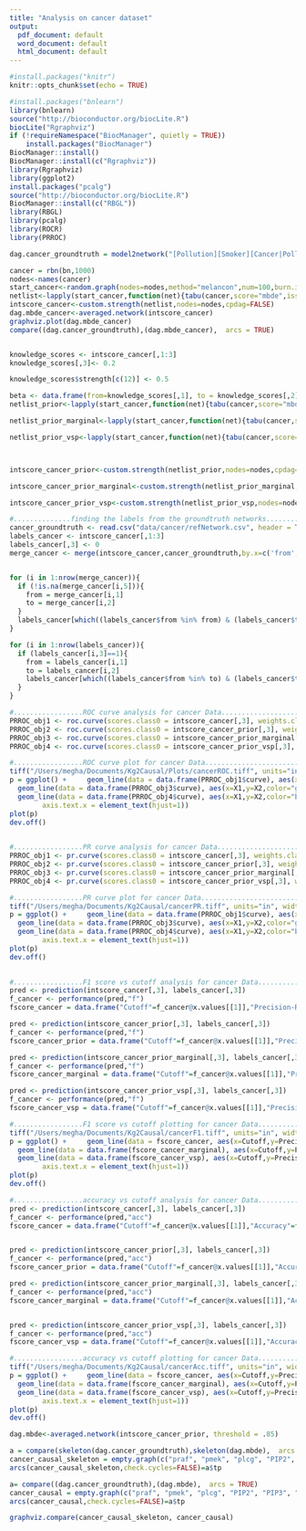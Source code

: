 ```yaml
---
title: "Analysis on cancer dataset"
output:
  pdf_document: default
  word_document: default
  html_document: default
---
```


```r
#install.packages("knitr")
knitr::opts_chunk$set(echo = TRUE)
```


```r
#install.packages("bnlearn")
library(bnlearn)
source("http://bioconductor.org/biocLite.R")
biocLite("Rgraphviz")
if (!requireNamespace("BiocManager", quietly = TRUE))
    install.packages("BiocManager")
BiocManager::install()
BiocManager::install(c("Rgraphviz"))
library(Rgraphviz)
library(ggplot2)
install.packages("pcalg")
source("http://bioconductor.org/biocLite.R") 
BiocManager::install(c("RBGL"))
library(RBGL)
library(pcalg)
library(ROCR)
library(PRROC)
```


```r
dag.cancer_groundtruth = model2network("[Pollution][Smoker][Cancer|Pollution][Cancer|Smoker][Xray|Cancer][Dyspnoea|Cancer]")

cancer = rbn(bn,1000)
nodes<-names(cancer)
start_cancer<-random.graph(nodes=nodes,method="melancon",num=100,burn.in=10^1, every=50)
netlist<-lapply(start_cancer,function(net){tabu(cancer,score="mbde",iss=1,start=net,tabu=50)})
intscore_cancer<-custom.strength(netlist,nodes=nodes,cpdag=FALSE)
dag.mbde_cancer<-averaged.network(intscore_cancer)
graphviz.plot(dag.mbde_cancer)
compare((dag.cancer_groundtruth),(dag.mbde_cancer),  arcs = TRUE)


knowledge_scores <- intscore_cancer[,1:3]
knowledge_scores[,3]<- 0.2

knowledge_scores$strength[c(12)] <- 0.5

beta <- data.frame(from=knowledge_scores[,1], to = knowledge_scores[,2], prob=knowledge_scores[,3],stringsAsFactors = FALSE)
netlist_prior<-lapply(start_cancer,function(net){tabu(cancer,score="mbde", prior = "cs",beta=beta,iss=1,start=net,tabu=50)})

netlist_prior_marginal<-lapply(start_cancer,function(net){tabu(cancer,score="mbde", prior = "marginal",iss=1,start=net,tabu=50)})

netlist_prior_vsp<-lapply(start_cancer,function(net){tabu(cancer,score="mbde", prior = "vsp",iss=1,start=net,tabu=50)})



intscore_cancer_prior<-custom.strength(netlist_prior,nodes=nodes,cpdag=FALSE)

intscore_cancer_prior_marginal<-custom.strength(netlist_prior_marginal,nodes=nodes,cpdag=FALSE)

intscore_cancer_prior_vsp<-custom.strength(netlist_prior_vsp,nodes=nodes,cpdag=FALSE)
```

```r
#..............finding the labels from the groundtruth networks...............
cancer_groundtruth <- read.csv("data/cancer/refNetwork.csv", header = TRUE)
labels_cancer <- intscore_cancer[,1:3]
labels_cancer[,3] <- 0
merge_cancer <- merge(intscore_cancer,cancer_groundtruth,by.x=c('from','to'),by.y=c('from','to'),all.x=TRUE)


for (i in 1:nrow(merge_cancer)){
  if (!is.na(merge_cancer[i,5])){
    from = merge_cancer[i,1]
    to = merge_cancer[i,2]
  }
  labels_cancer[which((labels_cancer$from %in% from) & (labels_cancer$to %in% to)),3] <- 1
}

for (i in 1:nrow(labels_cancer)){
  if (labels_cancer[i,3]==1){
    from = labels_cancer[i,1]
    to = labels_cancer[i,2]
    labels_cancer[which((labels_cancer$from %in% to) & (labels_cancer$to %in% from)),][3] <- 1
  }
}
```
```r
#.................ROC curve analysis for cancer Data...........................
PRROC_obj1 <- roc.curve(scores.class0 = intscore_cancer[,3], weights.class0=labels_cancer[,3],curve=TRUE)
PRROC_obj2 <- roc.curve(scores.class0 = intscore_cancer_prior[,3], weights.class0=labels_cancer[,3],curve=TRUE)
PRROC_obj3 <- roc.curve(scores.class0 = intscore_cancer_prior_marginal[,3], weights.class0=labels_cancer[,3],curve=TRUE)
PRROC_obj4 <- roc.curve(scores.class0 = intscore_cancer_prior_vsp[,3], weights.class0=labels_cancer[,3],curve=TRUE)
```
```r
#.................ROC curve plot for cancer Data...........................
tiff("/Users/megha/Documents/Kg2Causal/Plots/cancerROC.tiff", units="in", width=5, height=5, res=600)
p = ggplot() +     geom_line(data = data.frame(PRROC_obj1$curve), aes(x=X1,y=X2,color="red")) + geom_line(data = data.frame(PRROC_obj2$curve), aes(x=X1,y=X2,color = "blue")) + 
  geom_line(data = data.frame(PRROC_obj3$curve), aes(x=X1,y=X2,color="green"))+
  geom_line(data = data.frame(PRROC_obj4$curve), aes(x=X1,y=X2,color="brown"))+ xlab('FP rate') + ylab('TP rate') + geom_smooth(span = 0.5) +scale_color_identity(name = "Method",breaks = c("blue","red","green","brown"))+theme(text = element_text(size=30),
        axis.text.x = element_text(hjust=1)) 
plot(p)
dev.off()
       
```
```r
#.................PR curve analysis for cancer Data...........................
PRROC_obj1 <- pr.curve(scores.class0 = intscore_cancer[,3], weights.class0=labels_cancer[,3],curve=TRUE)
PRROC_obj2 <- pr.curve(scores.class0 = intscore_cancer_prior[,3], weights.class0=labels_cancer[,3],curve=TRUE)
PRROC_obj3 <- pr.curve(scores.class0 = intscore_cancer_prior_marginal[,3], weights.class0=labels_cancer[,3],curve=TRUE)
PRROC_obj4 <- pr.curve(scores.class0 = intscore_cancer_prior_vsp[,3], weights.class0=labels_cancer[,3],curve=TRUE)
```
```r
#.................PR curve plot for cancer Data...........................
tiff("/Users/megha/Documents/Kg2Causal/cancerPR.tiff", units="in", width=5, height=5, res=600)
p = ggplot() +     geom_line(data = data.frame(PRROC_obj1$curve), aes(x=X1,y=X2,color="red")) + geom_line(data = data.frame(PRROC_obj2$curve), aes(x=X1,y=X2,color = "blue")) + 
  geom_line(data = data.frame(PRROC_obj3$curve), aes(x=X1,y=X2,color="green"))+
  geom_line(data = data.frame(PRROC_obj4$curve), aes(x=X1,y=X2,color="brown"))+ xlab('Recall') + ylab('Precision') + geom_smooth(span = 0.5) +scale_color_identity(name = "Method",breaks = c("blue","red","green","brown"))+theme(text = element_text(size=30),
        axis.text.x = element_text(hjust=1)) 
plot(p)
dev.off()
       
```
```r
#.................F1 score vs cutoff analysis for cancer Data...........................
pred <- prediction(intscore_cancer[,3], labels_cancer[,3])
f_cancer <- performance(pred,"f")
fscore_cancer = data.frame("Cutoff"=f_cancer@x.values[[1]],"Precision-Recall F measure"=f_cancer@y.values[[1]])

pred <- prediction(intscore_cancer_prior[,3], labels_cancer[,3])
f_cancer <- performance(pred,"f")
fscore_cancer_prior = data.frame("Cutoff"=f_cancer@x.values[[1]],"Precision-Recall F measure"=f_cancer@y.values[[1]])

pred <- prediction(intscore_cancer_prior_marginal[,3], labels_cancer[,3])
f_cancer <- performance(pred,"f")
fscore_cancer_marginal = data.frame("Cutoff"=f_cancer@x.values[[1]],"Precision-Recall F measure"=f_cancer@y.values[[1]])

pred <- prediction(intscore_cancer_prior_vsp[,3], labels_cancer[,3])
f_cancer <- performance(pred,"f")
fscore_cancer_vsp = data.frame("Cutoff"=f_cancer@x.values[[1]],"Precision-Recall F measure"=f_cancer@y.values[[1]])
```
```r
#.................F1 score vs cutoff plotting for cancer Data...........................
tiff("/Users/megha/Documents/Kg2Causal/cancerF1.tiff", units="in", width=5, height=5, res=600)
p = ggplot() +     geom_line(data = fscore_cancer, aes(x=Cutoff,y=Precision.Recall.F.measure,color="red")) + geom_line(data = fscore_cancer_prior, aes(x=Cutoff,y=Precision.Recall.F.measure,color = "blue")) + 
  geom_line(data = data.frame(fscore_cancer_marginal), aes(x=Cutoff,y=Precision.Recall.F.measure,color="green"))+
  geom_line(data = data.frame(fscore_cancer_vsp), aes(x=Cutoff,y=Precision.Recall.F.measure,color="brown"))+ xlab('Cutoff') + ylab('F1 measure') + geom_smooth(span = 0.5) +scale_color_identity(name = "Method",breaks = c("blue","red","green","brown"))+theme(text = element_text(size=30),
        axis.text.x = element_text(hjust=1)) 
plot(p)
dev.off()
```


```r
#.................accuracy vs cutoff analysis for cancer Data.....................
pred <- prediction(intscore_cancer[,3], labels_cancer[,3])
f_cancer <- performance(pred,"acc")
fscore_cancer = data.frame("Cutoff"=f_cancer@x.values[[1]],"Accuracy"=f_cancer@y.values[[1]])


pred <- prediction(intscore_cancer_prior[,3], labels_cancer[,3])
f_cancer <- performance(pred,"acc")
fscore_cancer_prior = data.frame("Cutoff"=f_cancer@x.values[[1]],"Accuracy"=f_cancer@y.values[[1]])

pred <- prediction(intscore_cancer_prior_marginal[,3], labels_cancer[,3])
f_cancer <- performance(pred,"acc")
fscore_cancer_marginal = data.frame("Cutoff"=f_cancer@x.values[[1]],"Accuracy"=f_cancer@y.values[[1]])


pred <- prediction(intscore_cancer_prior_vsp[,3], labels_cancer[,3])
f_cancer <- performance(pred,"acc")
fscore_cancer_vsp = data.frame("Cutoff"=f_cancer@x.values[[1]],"Accuracy"=f_cancer@y.values[[1]])
```

```r
#.................accuracy vs cutoff plotting for cancer Data...........................
tiff("/Users/megha/Documents/Kg2Causal/cancerAcc.tiff", units="in", width=5, height=5, res=600)
p = ggplot() +     geom_line(data = fscore_cancer, aes(x=Cutoff,y=Precision.Recall.F.measure,color="red")) + geom_line(data = fscore_cancer_prior, aes(x=Cutoff,y=Precision.Recall.F.measure,color = "blue")) + 
  geom_line(data = data.frame(fscore_cancer_marginal), aes(x=Cutoff,y=Precision.Recall.F.measure,color="green"))+
  geom_line(data = data.frame(fscore_cancer_vsp), aes(x=Cutoff,y=Precision.Recall.F.measure,color="brown"))+ xlab('Cutoff') + ylab('Accuracy') + geom_smooth(span = 0.5) +scale_color_identity(name = "Method",breaks = c("blue","red","green","brown"))+theme(text = element_text(size=30),
        axis.text.x = element_text(hjust=1)) 
plot(p)
dev.off()       
```


```r
dag.mbde<-averaged.network(intscore_cancer_prior, threshold = .85)

a = compare(skeleton(dag.cancer_groundtruth),skeleton(dag.mbde),  arcs = TRUE)
cancer_causal_skeleton = empty.graph(c("praf", "pmek", "plcg", "PIP2", "PIP3", "p44.42", "pakts473", "PKA", "PKC", "P38", "pjnk"  ),num=1)
arcs(cancer_causal_skeleton,check.cycles=FALSE)=a$tp 

a= compare((dag.cancer_groundtruth),(dag.mbde),  arcs = TRUE)
cancer_causal = empty.graph(c("praf", "pmek", "plcg", "PIP2", "PIP3", "p44.42", "pakts473", "PKA", "PKC", "P38", "pjnk"  ),num=1)
arcs(cancer_causal,check.cycles=FALSE)=a$tp

graphviz.compare(cancer_causal_skeleton, cancer_causal)
```





